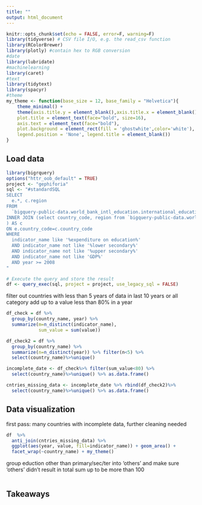 ```yaml
---
title: ""
output: html_document
---
```


```r
knitr::opts_chunk$set(echo = FALSE, error=F, warning=F)
library(tidyverse) # CSV file I/O, e.g. the read_csv function
library(RColorBrewer)
library(plotly) #contain hex to RGB conversion
#date
library(lubridate)
#machinelearning
library(caret)
#text
library(tidytext)
library(spacyr)
#theme
my_theme <- function(base_size = 12, base_family = "Helvetica"){
    theme_minimal() +
    theme(axis.title.y = element_blank(),axis.title.x = element_blank(),
    plot.title = element_text(face="bold", size=16),
    axis.text = element_text(face="bold"),
    plot.background = element_rect(fill = 'ghostwhite',color='white'),
    legend.position = 'None', legend.title = element_blank())
}

```

## Load data

```r
library(bigrquery)
options("httr_oob_default" = TRUE)
project <- "gephiforia"
sql <- "#standardSQL
SELECT
  e.*, c.region
FROM
  `bigquery-public-data.world_bank_intl_education.international_education` AS e 
INNER JOIN (select country_code, region from `bigquery-public-data.world_bank_intl_education.country_summary`
) AS c 
ON e.country_code=c.country_code
WHERE
  indicator_name like '%expenditure on education%'
  AND indicator_name not like '%lower secondary%'
  AND indicator_name not like '%upper secondary%'
  AND indicator_name not like 'GDP%'
  AND year >= 2008
"

# Execute the query and store the result
df <- query_exec(sql, project = project, use_legacy_sql = FALSE)
```
filter out countries with less than 5 years of data in last 10 years or all category add up to a value less than 80% in a year

```r

df_check = df %>% 
  group_by(country_name, year) %>% 
  summarize(m=n_distinct(indicator_name),
            sum_value = sum(value)) 

df_check2 = df %>% 
  group_by(country_name) %>% 
  summarize(n=n_distinct(year)) %>% filter(n<5) %>% 
  select(country_name)%>%unique()

incomplete_date <- df_check%>% filter(sum_value<80) %>% 
  select(country_name)%>%unique() %>% as.data.frame()

cntries_missing_data <- incomplete_date %>% rbind(df_check2)%>% 
  select(country_name)%>%unique() %>% as.data.frame()
```

## Data visualization


first pass: many countries with incomplete data, further cleaning needed
```r
df  %>% 
  anti_join(cntries_missing_data) %>%
  ggplot(aes(year, value, fill=indicator_name)) + geom_area() + 
  facet_wrap(~country_name) + my_theme()

```

group eduction other than primary/sec/ter into 'others' and make sure 'others' didn't result in total sum up to be more than 100

```r


```

## Takeaways